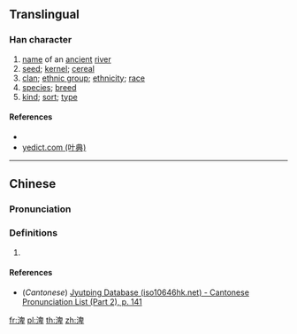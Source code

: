 {{character info/new}}
==Translingual==

===Han character===
{{Han char|rn=85|rad=水|as=08|sn=11|four=|canj=EHWJ|ids=⿰氵卑}}

# [[name]] of an [[ancient]] [[river]]
# [[seed]]; [[kernel]]; [[cereal]]
# [[clan]]; [[ethnic group]]; [[ethnicity]]; [[race]]
# [[species]]; [[breed]]
# [[kind]]; [[sort]]; [[type]]

====References====
* {{Han ref|kx=0633.371|hdz=31652.061|uh=6E12|ud=28178}}
* [http://yedict.com/htm/6E/6E12.htm yedict.com (叶典)]

----

==Chinese==
{{zh-forms}}

===Pronunciation===
{{zh-pron
|m=pài
|c=bei1
|mc=y
|oc=y
|ma=
|cat=pn,n
}}

===Definitions===
{{zh-hanzi}}

# {{rfdef|lang=zh}}

====References====
* (''Cantonese'') [http://www.iso10646hk.net/jp/document/download.jsp Jyutping Database (iso10646hk.net) - Cantonese Pronunciation List (Part 2), p. 141]

[[fr:渒]]
[[pl:渒]]
[[th:渒]]
[[zh:渒]]